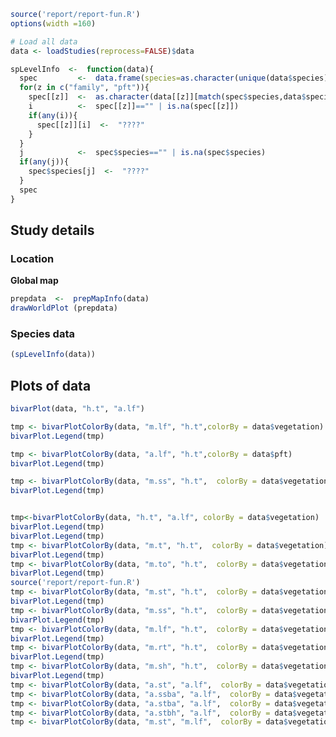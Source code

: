 ```r
source('report/report-fun.R')
options(width =160)

# Load all data
data <- loadStudies(reprocess=FALSE)$data

spLevelInfo  <-  function(data){
  spec         <-  data.frame(species=as.character(unique(data$species)), stringsAsFactors=FALSE)
  for(z in c("family", "pft")){
    spec[[z]]  <-  as.character(data[[z]][match(spec$species,data$species)])
    i          <-  spec[[z]]=="" | is.na(spec[[z]]) 
    if(any(i)){
      spec[[z]][i]  <-  "????"
    }
  }
  j            <-  spec$species=="" | is.na(spec$species) 
  if(any(j)){
    spec$species[j]  <-  "????"
  }
  spec
}

```


## Study details

### Location

**Global map**

```r
prepdata  <-  prepMapInfo(data)
drawWorldPlot (prepdata)
```


### Species data

```r
(spLevelInfo(data))

```

## Plots of data

```r
bivarPlot(data, "h.t", "a.lf")

tmp <- bivarPlotColorBy(data, "m.lf", "h.t",colorBy = data$vegetation)
bivarPlot.Legend(tmp)

tmp <- bivarPlotColorBy(data, "a.lf", "h.t",colorBy = data$pft)
bivarPlot.Legend(tmp)

tmp <- bivarPlotColorBy(data, "m.ss", "h.t",  colorBy = data$vegetation)
bivarPlot.Legend(tmp)


tmp<-bivarPlotColorBy(data, "h.t", "a.lf", colorBy = data$vegetation)
bivarPlot.Legend(tmp)
bivarPlot.Legend(tmp)
tmp <- bivarPlotColorBy(data, "m.t", "h.t",  colorBy = data$vegetation)
bivarPlot.Legend(tmp)
tmp <- bivarPlotColorBy(data, "m.to", "h.t",  colorBy = data$vegetation)
bivarPlot.Legend(tmp)
source('report/report-fun.R')
tmp <- bivarPlotColorBy(data, "m.st", "h.t",  colorBy = data$vegetation)
bivarPlot.Legend(tmp)
tmp <- bivarPlotColorBy(data, "m.ss", "h.t",  colorBy = data$vegetation)
bivarPlot.Legend(tmp)
tmp <- bivarPlotColorBy(data, "m.lf", "h.t",  colorBy = data$vegetation)
bivarPlot.Legend(tmp)
tmp <- bivarPlotColorBy(data, "m.rt", "h.t",  colorBy = data$vegetation)
bivarPlot.Legend(tmp)
tmp <- bivarPlotColorBy(data, "m.sh", "h.t",  colorBy = data$vegetation)
bivarPlot.Legend(tmp)
tmp <- bivarPlotColorBy(data, "a.st", "a.lf",  colorBy = data$vegetation)
tmp <- bivarPlotColorBy(data, "a.ssba", "a.lf",  colorBy = data$vegetation)
tmp <- bivarPlotColorBy(data, "a.stba", "a.lf",  colorBy = data$vegetation)
tmp <- bivarPlotColorBy(data, "a.stbh", "a.lf",  colorBy = data$vegetation)
tmp <- bivarPlotColorBy(data, "m.st", "m.lf",  colorBy = data$vegetation)


```


  
  
  
